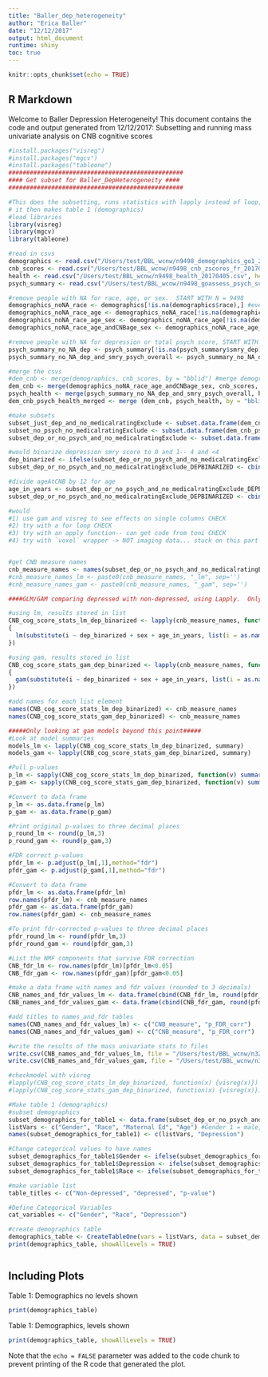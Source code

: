 ```yaml
---
title: "Baller_dep_heterogeneity"
author: "Erica Baller"
date: "12/12/2017"
output: html_document
runtime: shiny
toc: true
---
```


```r
knitr::opts_chunk$set(echo = TRUE)
```

## R Markdown

Welcome to Baller Depression Heterogeneity!  This document contains the code and output generated from 
12/12/2017: Subsetting and running mass univariate analysis on CNB cognitive scores

```r
#install.packages("visreg")
#install.packages("mgcv")
#install.packages("tableone")
#################################################
#### Get subset for Baller_DepHeterogeneity ####
#################################################

#This does the subsetting, runs statistics with lapply instead of loop, visualizes progress with visreg, and does fdr correction
# it then makes table 1 (demographics)
#load libraries
library(visreg)
library(mgcv)
library(tableone)

#read in csvs
demographics <- read.csv("/Users/test/BBL_wcnw/n9498_demographics_go1_20161212.csv", header = TRUE, sep = ",") #from /data/joy/BBL/projects/ballerDepHeterogen/data/n9498_demographics_go1_20161212.csv
cnb_scores <- read.csv("/Users/test/BBL_wcnw/n9498_cnb_zscores_fr_20170202.csv", header = TRUE, sep = ",") #from /data/joy/BBL/projects/ballerDepHeterogen/data/n9498_cnb_zscores_fr_20170202.csv
health <- read.csv("/Users/test/BBL_wcnw/n9498_health_20170405.csv", header = TRUE, sep = ",") #from /data/joy/BBL/projects/ballerDepHeterogen/data/n9498_health_20170405.csv
psych_summary <- read.csv("/Users/test/BBL_wcnw/n9498_goassess_psych_summary_vars_20131014.csv", header = TRUE, sep = ",") #from /data/joy/BBL/projects/ballerDepHeterogen/data/n9498_goassess_psych_summary_vars_20131014.csv

#remove people with NA for race, age, or sex.  START WITH N = 9498
demographics_noNA_race <- demographics[!is.na(demographics$race),] #everyone has a race, N = 9498
demographics_noNA_race_age <- demographics_noNA_race[!is.na(demographics_noNA_race$ageAtClinicalAssess1),] # 86 people do not have age at clinical assessment.  N = 9412
demographics_noNA_race_age_sex <- demographics_noNA_race_age[!is.na(demographics_noNA_race_age$sex),] #everyone has a sex, N = 9412
demographics_noNA_race_age_andCNBage_sex <- demographics_noNA_race_age_sex[!is.na(demographics_noNA_race_age_sex$ageAtCnb1),] #6 people do not have ageAtCnb1, N = 9406

#remove people with NA for depression or total psych score, START WITH N = 9498
psych_summary_no_NA_dep <- psych_summary[!is.na(psych_summary$smry_dep),] #take out those with NA for depression, 87 people N = 9411
psych_summary_no_NA_dep_and_smry_psych_overall <- psych_summary_no_NA_dep[!is.na(psych_summary_no_NA_dep$smry_psych_overall_rtg),] #take out those with NA for overall psych rtg, no additional people lost, N = 9411

#merge the csvs
#dem_cnb <- merge(demographics, cnb_scores, by = "bblid") #merge demographics and cnb #this is if we want to include people without full demographic data
dem_cnb <- merge(demographics_noNA_race_age_andCNBage_sex, cnb_scores, by = "bblid") #merge demographics and cnb, N = 9406
psych_health <- merge(psych_summary_no_NA_dep_and_smry_psych_overall, health, by = "bblid") #merge psych and health, N = 9411
dem_cnb_psych_health_merged <- merge (dem_cnb, psych_health, by = "bblid") #merge all 4 csvs, lost 1 person [134716] (had demographics, but no psych ratings): N = 9405

#make subsets
subset_just_dep_and_no_medicalratingExclude <- subset.data.frame(dem_cnb_psych_health_merged, (medicalratingExclude == 0) & (smry_dep == 4), select = "bblid") #subset people who were not medically excluded and who are depressed, N = 776
subset_no_psych_no_medicalratingExclude <- subset.data.frame(dem_cnb_psych_health_merged, (medicalratingExclude == 0) & (smry_psych_overall_rtg < 4), select = "bblid") #subset people who are psychiatrically healthy, N = 2508
subset_dep_or_no_psych_and_no_medicalratingExclude <- subset.data.frame(dem_cnb_psych_health_merged, (medicalratingExclude == 0) & ((smry_dep == 4) | (smry_psych_overall_rtg <4))) #subset including both depressed and healthies, good for regressions, N = 3284

#would binarize depression smry score to 0 and 1-- 4 and <4
dep_binarized <- ifelse(subset_dep_or_no_psych_and_no_medicalratingExclude$smry_dep == 4, 1, 0)
subset_dep_or_no_psych_and_no_medicalratingExclude_DEPBINARIZED <- cbind(subset_dep_or_no_psych_and_no_medicalratingExclude, dep_binarized) #N = 3284

#divide ageAtCNB by 12 for age
age_in_years <- subset_dep_or_no_psych_and_no_medicalratingExclude_DEPBINARIZED$ageAtCnb1/12
subset_dep_or_no_psych_and_no_medicalratingExclude_DEPBINARIZED <- cbind(subset_dep_or_no_psych_and_no_medicalratingExclude_DEPBINARIZED, age_in_years)

#would
#1) use gam and visreg to see effects on single columns CHECK
#2) try with a for loop CHECK
#3) try with an apply function-- can get code from toni CHECK
#4) try with `voxel` wrapper -> NOT imaging data... stuck on this part


#get CNB measure names
cnb_measure_names <- names(subset_dep_or_no_psych_and_no_medicalratingExclude_DEPBINARIZED)[grep("_z", names(subset_dep_or_no_psych_and_no_medicalratingExclude_DEPBINARIZED))] #get the names of all the columns with _z in the name
#cnb_measure_names_lm <- paste0(cnb_measure_names, "_lm", sep='')
#cnb_measure_names_gam <- paste0(cnb_measure_names, "_gam", sep='')

####GLM/GAM comparing depressed with non-depressed, using Lapply.  Only looking at depression, binarized beyond this point 

#using lm, results stored in list
CNB_cog_score_stats_lm_dep_binarized <- lapply(cnb_measure_names, function(x) 
{
  lm(substitute(i ~ dep_binarized + sex + age_in_years, list(i = as.name(x))), data = subset_dep_or_no_psych_and_no_medicalratingExclude_DEPBINARIZED)
})

#using gam, results stored in list
CNB_cog_score_stats_gam_dep_binarized <- lapply(cnb_measure_names, function(x) 
{
  gam(substitute(i ~ dep_binarized + sex + age_in_years, list(i = as.name(x))), data = subset_dep_or_no_psych_and_no_medicalratingExclude_DEPBINARIZED)
}) 

#add names for each list element
names(CNB_cog_score_stats_lm_dep_binarized) <- cnb_measure_names
names(CNB_cog_score_stats_gam_dep_binarized) <- cnb_measure_names

#####Only looking at gam models beyond this point#####
#Look at model summaries
models_lm <- lapply(CNB_cog_score_stats_lm_dep_binarized, summary)
models_gam <- lapply(CNB_cog_score_stats_gam_dep_binarized, summary)

#Pull p-values
p_lm <- sapply(CNB_cog_score_stats_lm_dep_binarized, function(v) summary(v)$coef[,"Pr(>|t|)"][2]) #get the p value for dep binarized
p_gam <- sapply(CNB_cog_score_stats_gam_dep_binarized, function(v) summary(v)$p.table[2,4])

#Convert to data frame
p_lm <- as.data.frame(p_lm)
p_gam <- as.data.frame(p_gam)

#Print original p-values to three decimal places
p_round_lm <- round(p_lm,3)
p_round_gam <- round(p_gam,3)

#FDR correct p-values
pfdr_lm <- p.adjust(p_lm[,1],method="fdr")
pfdr_gam <- p.adjust(p_gam[,1],method="fdr")

#Convert to data frame
pfdr_lm <- as.data.frame(pfdr_lm)
row.names(pfdr_lm) <- cnb_measure_names
pfdr_gam <- as.data.frame(pfdr_gam)
row.names(pfdr_gam) <- cnb_measure_names

#To print fdr-corrected p-values to three decimal places
pfdr_round_lm <- round(pfdr_lm,3)
pfdr_round_gam <- round(pfdr_gam,3)

#List the NMF components that survive FDR correction
CNB_fdr_lm <- row.names(pfdr_lm)[pfdr_lm<0.05]
CNB_fdr_gam <- row.names(pfdr_gam)[pfdr_gam<0.05]

#make a data frame with names and fdr values (rounded to 3 decimals)
CNB_names_and_fdr_values_lm <- data.frame(cbind(CNB_fdr_lm, round(pfdr_lm[pfdr_lm<0.05],3)))
CNB_names_and_fdr_values_gam <- data.frame(cbind(CNB_fdr_gam, round(pfdr_gam[pfdr_gam<0.05],3)))

#add titles to names_and_fdr tables
names(CNB_names_and_fdr_values_lm) <- c("CNB_measure", "p_FDR_corr")
names(CNB_names_and_fdr_values_gam) <- c("CNB_measure", "p_FDR_corr")

#write the results of the mass univariate stats to files
write.csv(CNB_names_and_fdr_values_lm, file = "/Users/test/BBL_wcnw/n3284_dep776_nondep2508_mass_univ_FDR_corrected_lm_20171211.csv")
write.csv(CNB_names_and_fdr_values_gam, file = "/Users/test/BBL_wcnw/n3284_dep776_nondep2508_mass_univ_FDR_corrected_gam_20171211.csv")

#checkmodel with visreg
#lapply(CNB_cog_score_stats_lm_dep_binarized, function(x) {visreg(x)}) 
#lapply(CNB_cog_score_stats_gam_dep_binarized, function(x) {visreg(x)}) 

#Make table 1 (demographics)
#subset demographics
subset_demographics_for_table1 <- data.frame(subset_dep_or_no_psych_and_no_medicalratingExclude_DEPBINARIZED$sex, subset_dep_or_no_psych_and_no_medicalratingExclude_DEPBINARIZED$race, subset_dep_or_no_psych_and_no_medicalratingExclude_DEPBINARIZED$medu1, subset_dep_or_no_psych_and_no_medicalratingExclude_DEPBINARIZED$age_in_years, subset_dep_or_no_psych_and_no_medicalratingExclude_DEPBINARIZED$dep_binarized)
listVars <- c("Gender", "Race", "Maternal Ed", "Age") #Gender 1 = male, 2 = female, Race 1 = caucasian, Maternal Ed = years, age = years, dep 1 = dep, 0 = non_dep
names(subset_demographics_for_table1) <- c(listVars, "Depression")

#Change categorical values to have names
subset_demographics_for_table1$Gender <- ifelse(subset_demographics_for_table1$Gender == 1, "Male", "Female")
subset_demographics_for_table1$Depression <- ifelse(subset_demographics_for_table1$Depression == 1, "Depressed", "Non-depressed")
subset_demographics_for_table1$Race <- ifelse(subset_demographics_for_table1$Race == "1", "Caucasian","Non-caucasian")

#make variable list
table_titles <- c("Non-depressed", "depressed", "p-value")

#Define Categorical Variables
cat_variables <- c("Gender", "Race", "Depression")

#create demographics table
demographics_table <- CreateTableOne(vars = listVars, data = subset_demographics_for_table1, factorVars = cat_variables, strata = c("Depression"))
print(demographics_table, showAllLevels = TRUE)



```

## Including Plots

Table 1: Demographics no levels shown
```r

print(demographics_table)
```

Table 1: Demographics, levels shown
```r
print(demographics_table, showAllLevels = TRUE)
```

Note that the `echo = FALSE` parameter was added to the code chunk to prevent printing of the R code that generated the plot.
